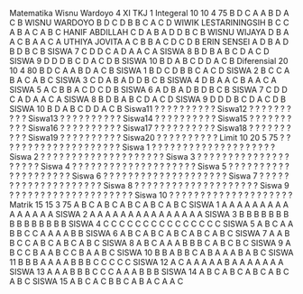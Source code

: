 <?xml version="1.0" encoding="UTF-8" standalone="no"?>
<root>
<config>
<mapel>Matematika</mapel>
<guru>Wisnu Wardoyo</guru>
<berkas>4</berkas>
<kelas>XI TKJ 1</kelas>
</config>
<item id="0">
<kompetensi>Integeral</kompetensi>
<siswa>10</siswa>
<jmlSoal>10</jmlSoal>
<tipe>4</tipe>
<kkm>75</kkm>
<kunci>B</kunci>
<kunci>D</kunci>
<kunci>C</kunci>
<kunci>A</kunci>
<kunci>A</kunci>
<kunci>B</kunci>
<kunci>D</kunci>
<kunci>A</kunci>
<kunci>C</kunci>
<kunci>B</kunci>
<soal>WISNU WARDOYO</soal>
<soal>B</soal>
<soal>D</soal>
<soal>C</soal>
<soal>D</soal>
<soal>B</soal>
<soal>B</soal>
<soal>C</soal>
<soal>A</soal>
<soal>C</soal>
<soal>D</soal>
<soal>WIWIK LESTARININGSIH</soal>
<soal>B</soal>
<soal>C</soal>
<soal>C</soal>
<soal>A</soal>
<soal>B</soal>
<soal>A</soal>
<soal>C</soal>
<soal>A</soal>
<soal>B</soal>
<soal>C</soal>
<soal>HANIF ABDILLAH</soal>
<soal>C</soal>
<soal>D</soal>
<soal>A</soal>
<soal>B</soal>
<soal>A</soal>
<soal>D</soal>
<soal>D</soal>
<soal>B</soal>
<soal>C</soal>
<soal>B</soal>
<soal>WISNU WIJAYA</soal>
<soal>D</soal>
<soal>B</soal>
<soal>A</soal>
<soal>A</soal>
<soal>C</soal>
<soal>B</soal>
<soal>A</soal>
<soal>A</soal>
<soal>C</soal>
<soal>A</soal>
<soal>UTHIYA JOVITA</soal>
<soal>A</soal>
<soal>C</soal>
<soal>B</soal>
<soal>B</soal>
<soal>A</soal>
<soal>C</soal>
<soal>D</soal>
<soal>C</soal>
<soal>D</soal>
<soal>B</soal>
<soal>ERIN SENSEI</soal>
<soal>A</soal>
<soal>D</soal>
<soal>B</soal>
<soal>A</soal>
<soal>D</soal>
<soal>B</soal>
<soal>D</soal>
<soal>B</soal>
<soal>C</soal>
<soal>B</soal>
<soal>SISWA 7</soal>
<soal>C</soal>
<soal>D</soal>
<soal>D</soal>
<soal>C</soal>
<soal>A</soal>
<soal>D</soal>
<soal>A</soal>
<soal>A</soal>
<soal>C</soal>
<soal>A</soal>
<soal>SISWA 8</soal>
<soal>B</soal>
<soal>D</soal>
<soal>B</soal>
<soal>A</soal>
<soal>B</soal>
<soal>C</soal>
<soal>D</soal>
<soal>A</soal>
<soal>C</soal>
<soal>D</soal>
<soal>SISWA 9</soal>
<soal>D</soal>
<soal>D</soal>
<soal>D</soal>
<soal>B</soal>
<soal>C</soal>
<soal>D</soal>
<soal>A</soal>
<soal>C</soal>
<soal>D</soal>
<soal>B</soal>
<soal>SISWA 10</soal>
<soal>B</soal>
<soal>D</soal>
<soal>A</soal>
<soal>B</soal>
<soal>C</soal>
<soal>D</soal>
<soal>D</soal>
<soal>A</soal>
<soal>C</soal>
<soal>B</soal>
</item>
<item id="1">
<kompetensi>Diferensial</kompetensi>
<siswa>20</siswa>
<jmlSoal>10</jmlSoal>
<tipe>4</tipe>
<kkm>80</kkm>
<kunci>B</kunci>
<kunci>D</kunci>
<kunci>C</kunci>
<kunci>A</kunci>
<kunci>A</kunci>
<kunci>B</kunci>
<kunci>D</kunci>
<kunci>A</kunci>
<kunci>C</kunci>
<kunci>B</kunci>
<soal>SISWA 1</soal>
<soal>B</soal>
<soal>D</soal>
<soal>C</soal>
<soal>D</soal>
<soal>B</soal>
<soal>B</soal>
<soal>C</soal>
<soal>A</soal>
<soal>C</soal>
<soal>D</soal>
<soal>SISWA 2</soal>
<soal>B</soal>
<soal>C</soal>
<soal>C</soal>
<soal>A</soal>
<soal>B</soal>
<soal>A</soal>
<soal>C</soal>
<soal>A</soal>
<soal>B</soal>
<soal>C</soal>
<soal>SISWA 3</soal>
<soal>C</soal>
<soal>D</soal>
<soal>A</soal>
<soal>B</soal>
<soal>A</soal>
<soal>D</soal>
<soal>D</soal>
<soal>B</soal>
<soal>C</soal>
<soal>B</soal>
<soal>SISWA 4</soal>
<soal>D</soal>
<soal>B</soal>
<soal>A</soal>
<soal>A</soal>
<soal>C</soal>
<soal>B</soal>
<soal>A</soal>
<soal>A</soal>
<soal>C</soal>
<soal>A</soal>
<soal>SISWA 5</soal>
<soal>A</soal>
<soal>C</soal>
<soal>B</soal>
<soal>B</soal>
<soal>A</soal>
<soal>C</soal>
<soal>D</soal>
<soal>C</soal>
<soal>D</soal>
<soal>B</soal>
<soal>SISWA 6</soal>
<soal>A</soal>
<soal>D</soal>
<soal>B</soal>
<soal>A</soal>
<soal>D</soal>
<soal>B</soal>
<soal>D</soal>
<soal>B</soal>
<soal>C</soal>
<soal>B</soal>
<soal>SISWA 7</soal>
<soal>C</soal>
<soal>D</soal>
<soal>D</soal>
<soal>C</soal>
<soal>A</soal>
<soal>D</soal>
<soal>A</soal>
<soal>A</soal>
<soal>C</soal>
<soal>A</soal>
<soal>SISWA 8</soal>
<soal>B</soal>
<soal>D</soal>
<soal>B</soal>
<soal>A</soal>
<soal>B</soal>
<soal>C</soal>
<soal>D</soal>
<soal>A</soal>
<soal>C</soal>
<soal>D</soal>
<soal>SISWA 9</soal>
<soal>D</soal>
<soal>D</soal>
<soal>D</soal>
<soal>B</soal>
<soal>C</soal>
<soal>D</soal>
<soal>A</soal>
<soal>C</soal>
<soal>D</soal>
<soal>B</soal>
<soal>SISWA 10</soal>
<soal>B</soal>
<soal>D</soal>
<soal>A</soal>
<soal>B</soal>
<soal>C</soal>
<soal>D</soal>
<soal>D</soal>
<soal>A</soal>
<soal>C</soal>
<soal>B</soal>
<soal>Siswa11</soal>
<soal>?</soal>
<soal>?</soal>
<soal>?</soal>
<soal>?</soal>
<soal>?</soal>
<soal>?</soal>
<soal>?</soal>
<soal>?</soal>
<soal>?</soal>
<soal>?</soal>
<soal>Siswa12</soal>
<soal>?</soal>
<soal>?</soal>
<soal>?</soal>
<soal>?</soal>
<soal>?</soal>
<soal>?</soal>
<soal>?</soal>
<soal>?</soal>
<soal>?</soal>
<soal>?</soal>
<soal>Siswa13</soal>
<soal>?</soal>
<soal>?</soal>
<soal>?</soal>
<soal>?</soal>
<soal>?</soal>
<soal>?</soal>
<soal>?</soal>
<soal>?</soal>
<soal>?</soal>
<soal>?</soal>
<soal>Siswa14</soal>
<soal>?</soal>
<soal>?</soal>
<soal>?</soal>
<soal>?</soal>
<soal>?</soal>
<soal>?</soal>
<soal>?</soal>
<soal>?</soal>
<soal>?</soal>
<soal>?</soal>
<soal>Siswa15</soal>
<soal>?</soal>
<soal>?</soal>
<soal>?</soal>
<soal>?</soal>
<soal>?</soal>
<soal>?</soal>
<soal>?</soal>
<soal>?</soal>
<soal>?</soal>
<soal>?</soal>
<soal>Siswa16</soal>
<soal>?</soal>
<soal>?</soal>
<soal>?</soal>
<soal>?</soal>
<soal>?</soal>
<soal>?</soal>
<soal>?</soal>
<soal>?</soal>
<soal>?</soal>
<soal>?</soal>
<soal>Siswa17</soal>
<soal>?</soal>
<soal>?</soal>
<soal>?</soal>
<soal>?</soal>
<soal>?</soal>
<soal>?</soal>
<soal>?</soal>
<soal>?</soal>
<soal>?</soal>
<soal>?</soal>
<soal>Siswa18</soal>
<soal>?</soal>
<soal>?</soal>
<soal>?</soal>
<soal>?</soal>
<soal>?</soal>
<soal>?</soal>
<soal>?</soal>
<soal>?</soal>
<soal>?</soal>
<soal>?</soal>
<soal>Siswa19</soal>
<soal>?</soal>
<soal>?</soal>
<soal>?</soal>
<soal>?</soal>
<soal>?</soal>
<soal>?</soal>
<soal>?</soal>
<soal>?</soal>
<soal>?</soal>
<soal>?</soal>
<soal>Siswa20</soal>
<soal>?</soal>
<soal>?</soal>
<soal>?</soal>
<soal>?</soal>
<soal>?</soal>
<soal>?</soal>
<soal>?</soal>
<soal>?</soal>
<soal>?</soal>
<soal>?</soal>
</item>
<item id="2">
<kompetensi>Limit</kompetensi>
<siswa>10</siswa>
<jmlSoal>20</jmlSoal>
<tipe>5</tipe>
<kkm>75</kkm>
<kunci>?</kunci>
<kunci>?</kunci>
<kunci>?</kunci>
<kunci>?</kunci>
<kunci>?</kunci>
<kunci>?</kunci>
<kunci>?</kunci>
<kunci>?</kunci>
<kunci>?</kunci>
<kunci>?</kunci>
<kunci>?</kunci>
<kunci>?</kunci>
<kunci>?</kunci>
<kunci>?</kunci>
<kunci>?</kunci>
<kunci>?</kunci>
<kunci>?</kunci>
<kunci>?</kunci>
<kunci>?</kunci>
<kunci>?</kunci>
<soal>Siswa 1</soal>
<soal>?</soal>
<soal>?</soal>
<soal>?</soal>
<soal>?</soal>
<soal>?</soal>
<soal>?</soal>
<soal>?</soal>
<soal>?</soal>
<soal>?</soal>
<soal>?</soal>
<soal>?</soal>
<soal>?</soal>
<soal>?</soal>
<soal>?</soal>
<soal>?</soal>
<soal>?</soal>
<soal>?</soal>
<soal>?</soal>
<soal>?</soal>
<soal>?</soal>
<soal>Siswa 2</soal>
<soal>?</soal>
<soal>?</soal>
<soal>?</soal>
<soal>?</soal>
<soal>?</soal>
<soal>?</soal>
<soal>?</soal>
<soal>?</soal>
<soal>?</soal>
<soal>?</soal>
<soal>?</soal>
<soal>?</soal>
<soal>?</soal>
<soal>?</soal>
<soal>?</soal>
<soal>?</soal>
<soal>?</soal>
<soal>?</soal>
<soal>?</soal>
<soal>?</soal>
<soal>Siswa 3</soal>
<soal>?</soal>
<soal>?</soal>
<soal>?</soal>
<soal>?</soal>
<soal>?</soal>
<soal>?</soal>
<soal>?</soal>
<soal>?</soal>
<soal>?</soal>
<soal>?</soal>
<soal>?</soal>
<soal>?</soal>
<soal>?</soal>
<soal>?</soal>
<soal>?</soal>
<soal>?</soal>
<soal>?</soal>
<soal>?</soal>
<soal>?</soal>
<soal>?</soal>
<soal>Siswa 4</soal>
<soal>?</soal>
<soal>?</soal>
<soal>?</soal>
<soal>?</soal>
<soal>?</soal>
<soal>?</soal>
<soal>?</soal>
<soal>?</soal>
<soal>?</soal>
<soal>?</soal>
<soal>?</soal>
<soal>?</soal>
<soal>?</soal>
<soal>?</soal>
<soal>?</soal>
<soal>?</soal>
<soal>?</soal>
<soal>?</soal>
<soal>?</soal>
<soal>?</soal>
<soal>Siswa 5</soal>
<soal>?</soal>
<soal>?</soal>
<soal>?</soal>
<soal>?</soal>
<soal>?</soal>
<soal>?</soal>
<soal>?</soal>
<soal>?</soal>
<soal>?</soal>
<soal>?</soal>
<soal>?</soal>
<soal>?</soal>
<soal>?</soal>
<soal>?</soal>
<soal>?</soal>
<soal>?</soal>
<soal>?</soal>
<soal>?</soal>
<soal>?</soal>
<soal>?</soal>
<soal>Siswa 6</soal>
<soal>?</soal>
<soal>?</soal>
<soal>?</soal>
<soal>?</soal>
<soal>?</soal>
<soal>?</soal>
<soal>?</soal>
<soal>?</soal>
<soal>?</soal>
<soal>?</soal>
<soal>?</soal>
<soal>?</soal>
<soal>?</soal>
<soal>?</soal>
<soal>?</soal>
<soal>?</soal>
<soal>?</soal>
<soal>?</soal>
<soal>?</soal>
<soal>?</soal>
<soal>Siswa 7</soal>
<soal>?</soal>
<soal>?</soal>
<soal>?</soal>
<soal>?</soal>
<soal>?</soal>
<soal>?</soal>
<soal>?</soal>
<soal>?</soal>
<soal>?</soal>
<soal>?</soal>
<soal>?</soal>
<soal>?</soal>
<soal>?</soal>
<soal>?</soal>
<soal>?</soal>
<soal>?</soal>
<soal>?</soal>
<soal>?</soal>
<soal>?</soal>
<soal>?</soal>
<soal>Siswa 8</soal>
<soal>?</soal>
<soal>?</soal>
<soal>?</soal>
<soal>?</soal>
<soal>?</soal>
<soal>?</soal>
<soal>?</soal>
<soal>?</soal>
<soal>?</soal>
<soal>?</soal>
<soal>?</soal>
<soal>?</soal>
<soal>?</soal>
<soal>?</soal>
<soal>?</soal>
<soal>?</soal>
<soal>?</soal>
<soal>?</soal>
<soal>?</soal>
<soal>?</soal>
<soal>Siswa 9</soal>
<soal>?</soal>
<soal>?</soal>
<soal>?</soal>
<soal>?</soal>
<soal>?</soal>
<soal>?</soal>
<soal>?</soal>
<soal>?</soal>
<soal>?</soal>
<soal>?</soal>
<soal>?</soal>
<soal>?</soal>
<soal>?</soal>
<soal>?</soal>
<soal>?</soal>
<soal>?</soal>
<soal>?</soal>
<soal>?</soal>
<soal>?</soal>
<soal>?</soal>
<soal>Siswa 10</soal>
<soal>?</soal>
<soal>?</soal>
<soal>?</soal>
<soal>?</soal>
<soal>?</soal>
<soal>?</soal>
<soal>?</soal>
<soal>?</soal>
<soal>?</soal>
<soal>?</soal>
<soal>?</soal>
<soal>?</soal>
<soal>?</soal>
<soal>?</soal>
<soal>?</soal>
<soal>?</soal>
<soal>?</soal>
<soal>?</soal>
<soal>?</soal>
<soal>?</soal>
</item>
<item id="3">
<kompetensi>Matrik</kompetensi>
<siswa>15</siswa>
<jmlSoal>15</jmlSoal>
<tipe>3</tipe>
<kkm>75</kkm>
<kunci>A</kunci>
<kunci>B</kunci>
<kunci>C</kunci>
<kunci>A</kunci>
<kunci>B</kunci>
<kunci>C</kunci>
<kunci>A</kunci>
<kunci>B</kunci>
<kunci>C</kunci>
<kunci>A</kunci>
<kunci>B</kunci>
<kunci>C</kunci>
<kunci>A</kunci>
<kunci>B</kunci>
<kunci>C</kunci>
<soal>SISWA 1</soal>
<soal>A</soal>
<soal>A</soal>
<soal>A</soal>
<soal>A</soal>
<soal>A</soal>
<soal>A</soal>
<soal>A</soal>
<soal>A</soal>
<soal>A</soal>
<soal>A</soal>
<soal>A</soal>
<soal>A</soal>
<soal>A</soal>
<soal>A</soal>
<soal>A</soal>
<soal>SISWA 2</soal>
<soal>A</soal>
<soal>A</soal>
<soal>A</soal>
<soal>A</soal>
<soal>A</soal>
<soal>A</soal>
<soal>A</soal>
<soal>A</soal>
<soal>A</soal>
<soal>A</soal>
<soal>A</soal>
<soal>A</soal>
<soal>A</soal>
<soal>A</soal>
<soal>A</soal>
<soal>SISWA 3</soal>
<soal>B</soal>
<soal>B</soal>
<soal>B</soal>
<soal>B</soal>
<soal>B</soal>
<soal>B</soal>
<soal>B</soal>
<soal>B</soal>
<soal>B</soal>
<soal>B</soal>
<soal>B</soal>
<soal>B</soal>
<soal>B</soal>
<soal>B</soal>
<soal>B</soal>
<soal>SISWA 4</soal>
<soal>C</soal>
<soal>C</soal>
<soal>C</soal>
<soal>C</soal>
<soal>C</soal>
<soal>C</soal>
<soal>C</soal>
<soal>C</soal>
<soal>C</soal>
<soal>C</soal>
<soal>C</soal>
<soal>C</soal>
<soal>C</soal>
<soal>C</soal>
<soal>C</soal>
<soal>SISWA 5</soal>
<soal>A</soal>
<soal>B</soal>
<soal>C</soal>
<soal>A</soal>
<soal>A</soal>
<soal>B</soal>
<soal>B</soal>
<soal>C</soal>
<soal>C</soal>
<soal>A</soal>
<soal>A</soal>
<soal>A</soal>
<soal>A</soal>
<soal>B</soal>
<soal>B</soal>
<soal>SISWA 6</soal>
<soal>A</soal>
<soal>B</soal>
<soal>C</soal>
<soal>A</soal>
<soal>B</soal>
<soal>C</soal>
<soal>A</soal>
<soal>B</soal>
<soal>C</soal>
<soal>A</soal>
<soal>B</soal>
<soal>C</soal>
<soal>A</soal>
<soal>B</soal>
<soal>C</soal>
<soal>SISWA 7</soal>
<soal>A</soal>
<soal>A</soal>
<soal>B</soal>
<soal>B</soal>
<soal>C</soal>
<soal>C</soal>
<soal>A</soal>
<soal>B</soal>
<soal>C</soal>
<soal>A</soal>
<soal>B</soal>
<soal>C</soal>
<soal>A</soal>
<soal>B</soal>
<soal>C</soal>
<soal>SISWA 8</soal>
<soal>A</soal>
<soal>B</soal>
<soal>C</soal>
<soal>A</soal>
<soal>A</soal>
<soal>A</soal>
<soal>B</soal>
<soal>B</soal>
<soal>B</soal>
<soal>C</soal>
<soal>A</soal>
<soal>B</soal>
<soal>C</soal>
<soal>B</soal>
<soal>C</soal>
<soal>SISWA 9</soal>
<soal>A</soal>
<soal>B</soal>
<soal>C</soal>
<soal>C</soal>
<soal>B</soal>
<soal>A</soal>
<soal>A</soal>
<soal>B</soal>
<soal>C</soal>
<soal>C</soal>
<soal>B</soal>
<soal>A</soal>
<soal>A</soal>
<soal>B</soal>
<soal>C</soal>
<soal>SISWA 10</soal>
<soal>B</soal>
<soal>B</soal>
<soal>A</soal>
<soal>B</soal>
<soal>B</soal>
<soal>C</soal>
<soal>A</soal>
<soal>B</soal>
<soal>A</soal>
<soal>A</soal>
<soal>A</soal>
<soal>B</soal>
<soal>A</soal>
<soal>B</soal>
<soal>C</soal>
<soal>SISWA 11</soal>
<soal>B</soal>
<soal>B</soal>
<soal>B</soal>
<soal>A</soal>
<soal>A</soal>
<soal>A</soal>
<soal>A</soal>
<soal>B</soal>
<soal>B</soal>
<soal>B</soal>
<soal>C</soal>
<soal>C</soal>
<soal>C</soal>
<soal>C</soal>
<soal>C</soal>
<soal>SISWA 12</soal>
<soal>A</soal>
<soal>C</soal>
<soal>A</soal>
<soal>A</soal>
<soal>A</soal>
<soal>A</soal>
<soal>A</soal>
<soal>B</soal>
<soal>A</soal>
<soal>A</soal>
<soal>A</soal>
<soal>A</soal>
<soal>A</soal>
<soal>A</soal>
<soal>A</soal>
<soal>SISWA 13</soal>
<soal>A</soal>
<soal>A</soal>
<soal>A</soal>
<soal>B</soal>
<soal>B</soal>
<soal>B</soal>
<soal>C</soal>
<soal>C</soal>
<soal>C</soal>
<soal>A</soal>
<soal>A</soal>
<soal>A</soal>
<soal>B</soal>
<soal>B</soal>
<soal>B</soal>
<soal>SISWA 14</soal>
<soal>A</soal>
<soal>B</soal>
<soal>C</soal>
<soal>A</soal>
<soal>B</soal>
<soal>C</soal>
<soal>A</soal>
<soal>B</soal>
<soal>C</soal>
<soal>A</soal>
<soal>B</soal>
<soal>C</soal>
<soal>A</soal>
<soal>B</soal>
<soal>C</soal>
<soal>SISWA 15</soal>
<soal>A</soal>
<soal>B</soal>
<soal>C</soal>
<soal>A</soal>
<soal>C</soal>
<soal>B</soal>
<soal>B</soal>
<soal>C</soal>
<soal>A</soal>
<soal>B</soal>
<soal>A</soal>
<soal>C</soal>
<soal>A</soal>
<soal>A</soal>
<soal>C</soal>
</item>
</root>
